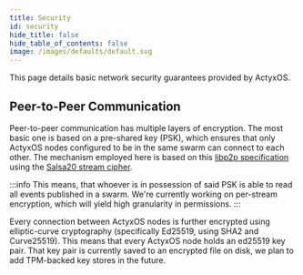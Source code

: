 ```yaml
---
title: Security
id: security
hide_title: false
hide_table_of_contents: false
image: /images/defaults/default.svg
---
```


This page details basic network security guarantees provided by ActyxOS.

## Peer-to-Peer Communication

Peer-to-peer communication has multiple layers of encryption. The most basic one is based on a pre-shared key (PSK), which ensures that only ActyxOS nodes configured to be in the same swarm can connect to each other. The mechanism employed here is based on this [libp2p specification](https://github.com/libp2p/specs/blob/master/pnet/Private-Networks-PSK-V1.md) using the [Salsa20 stream cipher](https://en.wikipedia.org/wiki/Salsa20).

:::info
This means, that whoever is in possession of said PSK is able to read all events published in a swarm. We're currently working on per-stream encryption, which will yield high granularity in permissions.
:::

Every connection between ActyxOS nodes is further encrypted using elliptic-curve cryptography (specifically Ed25519, using SHA2 and Curve25519). This means that every ActyxOS node holds an ed25519 key pair. That key pair is currently saved to an encrypted file on disk, we plan to add TPM-backed key stores in the future.
